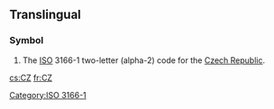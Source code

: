 {{also|C.Z.|.cz}}
==Translingual==

===Symbol===
{{head|mul|symbol}}
# The [[ISO]] 3166-1 two-letter (alpha-2) code for the [[Czech Republic]].

[[Category:ISO 3166-1]]

[[cs:CZ]]
[[fr:CZ]]